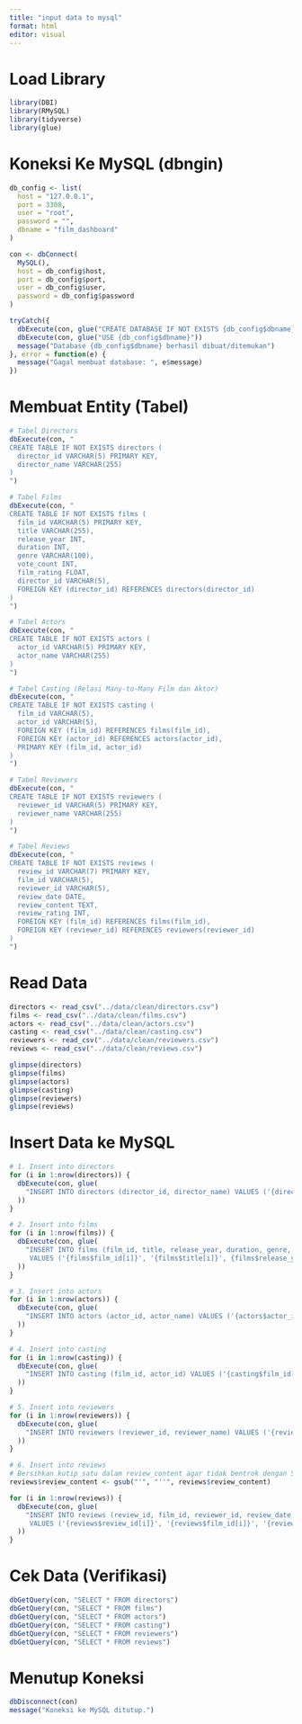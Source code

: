 ---
title: "input data to mysql"
format: html
editor: visual
---

# Load Library

```{r}
library(DBI)
library(RMySQL)
library(tidyverse)
library(glue)
```

# Koneksi Ke MySQL (dbngin)

```{r}
db_config <- list(
  host = "127.0.0.1",
  port = 3308,
  user = "root",
  password = "",
  dbname = "film_dashboard"
)

con <- dbConnect(
  MySQL(),
  host = db_config$host,
  port = db_config$port,
  user = db_config$user,
  password = db_config$password
)

tryCatch({
  dbExecute(con, glue("CREATE DATABASE IF NOT EXISTS {db_config$dbname}"))
  dbExecute(con, glue("USE {db_config$dbname}"))
  message("Database {db_config$dbname} berhasil dibuat/ditemukan")
}, error = function(e) {
  message("Gagal membuat database: ", e$message)
})
```

# Membuat Entity (Tabel)

```{r}
# Tabel Directors
dbExecute(con, "
CREATE TABLE IF NOT EXISTS directors (
  director_id VARCHAR(5) PRIMARY KEY,
  director_name VARCHAR(255)
)
")

# Tabel Films
dbExecute(con, "
CREATE TABLE IF NOT EXISTS films (
  film_id VARCHAR(5) PRIMARY KEY,
  title VARCHAR(255),
  release_year INT,
  duration INT,
  genre VARCHAR(100),
  vote_count INT,
  film_rating FLOAT,
  director_id VARCHAR(5),
  FOREIGN KEY (director_id) REFERENCES directors(director_id)
)
")

# Tabel Actors
dbExecute(con, "
CREATE TABLE IF NOT EXISTS actors (
  actor_id VARCHAR(5) PRIMARY KEY,
  actor_name VARCHAR(255)
)
")

# Tabel Casting (Relasi Many-to-Many Film dan Aktor)
dbExecute(con, "
CREATE TABLE IF NOT EXISTS casting (
  film_id VARCHAR(5),
  actor_id VARCHAR(5),
  FOREIGN KEY (film_id) REFERENCES films(film_id),
  FOREIGN KEY (actor_id) REFERENCES actors(actor_id),
  PRIMARY KEY (film_id, actor_id)
)
")

# Tabel Reviewers
dbExecute(con, "
CREATE TABLE IF NOT EXISTS reviewers (
  reviewer_id VARCHAR(5) PRIMARY KEY,
  reviewer_name VARCHAR(255)
)
")

# Tabel Reviews
dbExecute(con, "
CREATE TABLE IF NOT EXISTS reviews (
  review_id VARCHAR(7) PRIMARY KEY,
  film_id VARCHAR(5),
  reviewer_id VARCHAR(5),
  review_date DATE,
  review_content TEXT,
  review_rating INT,
  FOREIGN KEY (film_id) REFERENCES films(film_id),
  FOREIGN KEY (reviewer_id) REFERENCES reviewers(reviewer_id)
)
")
```

# Read Data

```{r}
directors <- read_csv("../data/clean/directors.csv")
films <- read_csv("../data/clean/films.csv")
actors <- read_csv("../data/clean/actors.csv")
casting <- read_csv("../data/clean/casting.csv")
reviewers <- read_csv("../data/clean/reviewers.csv")
reviews <- read_csv("../data/clean/reviews.csv")

glimpse(directors)
glimpse(films)
glimpse(actors)
glimpse(casting)
glimpse(reviewers)
glimpse(reviews)
```

# Insert Data ke MySQL

```{r}
# 1. Insert into directors
for (i in 1:nrow(directors)) {
  dbExecute(con, glue(
    "INSERT INTO directors (director_id, director_name) VALUES ('{directors$director_id[i]}', '{directors$director[i]}')"
  ))
}

# 2. Insert into films
for (i in 1:nrow(films)) {
  dbExecute(con, glue(
    "INSERT INTO films (film_id, title, release_year, duration, genre, vote_count, film_rating, director_id)
     VALUES ('{films$film_id[i]}', '{films$title[i]}', {films$release_year[i]}, {films$duration[i]}, '{films$genre[i]}', {films$vote_count[i]}, {films$film_rating[i]}, '{films$director_id[i]}')"
  ))
}

# 3. Insert into actors
for (i in 1:nrow(actors)) {
  dbExecute(con, glue(
    "INSERT INTO actors (actor_id, actor_name) VALUES ('{actors$actor_id[i]}', '{actors$actor_name[i]}')"
  ))
}

# 4. Insert into casting
for (i in 1:nrow(casting)) {
  dbExecute(con, glue(
    "INSERT INTO casting (film_id, actor_id) VALUES ('{casting$film_id[i]}', '{casting$actor_id[i]}')"
  ))
}

# 5. Insert into reviewers
for (i in 1:nrow(reviewers)) {
  dbExecute(con, glue(
    "INSERT INTO reviewers (reviewer_id, reviewer_name) VALUES ('{reviewers$reviewer_id[i]}', '{reviewers$reviewer_name[i]}')"
  ))
}

# 6. Insert into reviews
# Bersihkan kutip satu dalam review_content agar tidak bentrok dengan SQL
reviews$review_content <- gsub("'", "''", reviews$review_content)

for (i in 1:nrow(reviews)) {
  dbExecute(con, glue(
    "INSERT INTO reviews (review_id, film_id, reviewer_id, review_date, review_content, review_rating)
     VALUES ('{reviews$review_id[i]}', '{reviews$film_id[i]}', '{reviews$reviewer_id[i]}', '{reviews$review_date[i]}', '{reviews$review_content[i]}', {reviews$review_rating[i]})"
  ))
}
```

# Cek Data (Verifikasi)

```{r}
dbGetQuery(con, "SELECT * FROM directors")
dbGetQuery(con, "SELECT * FROM films")
dbGetQuery(con, "SELECT * FROM actors")
dbGetQuery(con, "SELECT * FROM casting")
dbGetQuery(con, "SELECT * FROM reviewers")
dbGetQuery(con, "SELECT * FROM reviews")
```

# Menutup Koneksi

```{r}
dbDisconnect(con)
message("Koneksi ke MySQL ditutup.")
```
